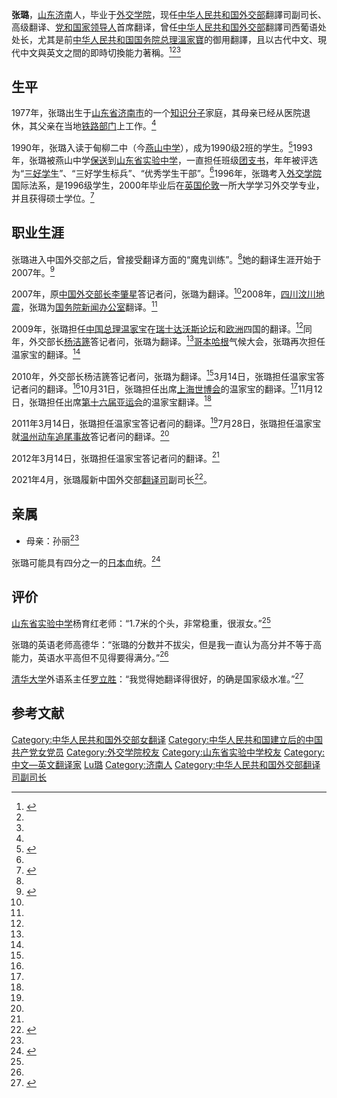 {{Infobox person
| 图像       = 
| 图像说明   = 
| 姓名       = 張璐 
| 英文名     = 
| 本名       = 
| 出生日期   = {{birth year and age|1977}}
| 出生地     = {{CHN}}[[山东省|山东省]][[济南市|济南市]]
| 死亡日期   = <!--卒年在前生年在后{{death date and age|}} 或 {{death year and age| }}  -->
| 死亡地     = 
| 政党       = {{CPC}}
| 别名       = 
| 种族       = 汉族
| 母校       = [[济南市|济南市]][[燕山中学|燕山中学]]<br>[[山东省实验中学|山东省实验中学]]<br>[[外交学院|外交学院]]
| 职业       = 翻译
| 组织       = 
| 机构       = 
| 配偶       = <!--{{marriage|姓名|年份}} -->
| 子女       = 
| 父母       = 母亲：孙丽<ref name="sds"/>
| 亲属       = 
| 受影响于   = 
| 影响于     = 
| 获奖       = <!--  {{Awards|award= |year= |title= }} -->
| 网站       = <!-- {{URL| }} -->
}}
'''张璐'''{{BD|1977年||||catIdx=Z张}}，[[山东省|山东]][[济南市|济南]]人，毕业于[[外交学院|外交学院]]，现任[[中华人民共和国外交部|中华人民共和国外交部]]翻譯司副司长、高级翻译、[[党和国家领导人|党和国家领导人]]首席翻译，曾任[[中华人民共和国外交部|中华人民共和国外交部]]翻譯司西葡语处处长，尤其是前[[中华人民共和国国务院总理|中华人民共和国国务院总理]][[溫家寶|溫家寶]]的御用翻譯，且以古代中文、現代中文與英文之間的即時切換能力著稱。<ref name="sds">{{cite web|url=http://www.qlwb.com.cn/display.asp?id=493090|title=美女翻译张璐是济南人|date=2010-03-18|accessdate=2012-03-15|work=齐鲁晚报|deadurl=yes|archiveurl=https://web.archive.org/web/20100602225740/http://www.qlwb.com.cn/display.asp?id=493090|archivedate=2010-06-02}}</ref><ref name="hqws"/><ref name="sa"/>

==生平==
1977年，张璐出生于[[山东省|山东省]][[济南市|济南市]]的一个[[知识分子|知识分子]]家庭，其母亲已经从医院退休，其父亲在当地[[铁路部门|铁路部门]]上工作。<ref name="sds"/>

1990年，张璐入读于甸柳二中（今[[燕山中学|燕山中学]]），成为1990级2班的学生。<ref name="sa">{{cite web |url=http://news.qq.com/a/20100320/000176.htm |title=美女翻译张璐成长历程首次披露 出身平民家庭 |accessdate=2012-03-15 |date=2010-03-20 |work=腾讯网 |archive-date=2012-03-23 |archive-url=https://web.archive.org/web/20120323173114/http://news.qq.com/a/20100320/000176.htm |dead-url=no }}</ref>1993年，张璐被燕山中学[[保送|保送]]到[[山东省实验中学|山东省实验中学]]，一直担任班级[[团支书|团支书]]，年年被评选为“[[三好学生|三好学生]]”、“三好学生标兵”、“优秀学生干部”。<ref name="sds"/>1996年，张璐考入[[外交学院|外交学院]]国际法系，是1996级学生，2000年毕业后在[[英国|英国]][[伦敦|伦敦]]一所大学学习外交学专业，并且获得硕士学位。<ref name="txwa">{{cite web |url=http://news.qq.com/a/20100316/002175_1.htm |title=总理翻译走红网络 揭秘背后魔鬼训练 |accessdate=2012-03-15|date=2011-03-16 |work=腾讯网 |archive-date=2010-03-23 |archive-url=https://web.archive.org/web/20100323041956/http://news.qq.com/a/20100316/002175_1.htm |dead-url=no}}</ref>

== 职业生涯 ==
张璐进入中国外交部之后，曾接受翻译方面的“魔鬼训练”。<ref name="txwa"/>她的翻译生涯开始于2007年。<ref name="zgsk">{{cite web|url=http://www.s1979.com/young/announce/201203/1428746214.shtml|title=美女翻译张璐:一译成名|accessdate=2012-03-15|date=2012-03-14|work=中国时刻网|deadurl=yes|archiveurl=https://web.archive.org/web/20120318030217/http://www.s1979.com/young/announce/201203/1428746214.shtml|archivedate=2012-03-18}}</ref>

2007年，原[[中华人民共和国外交部部长|中国外交部长]][[李肇星|李肇星]]答记者问，张璐为翻译。<ref name="zgsk"/>2008年，[[四川|四川]][[汶川地震|汶川地震]]，张璐为[[国务院新闻办公室|国务院新闻办公室]]翻译。<ref name="zgsk"/>

2009年，张璐担任[[中华人民共和国国务院总理|中国总理]][[温家宝|温家宝]]在[[瑞士|瑞士]][[世界經濟論壇|达沃斯论坛]]和[[欧洲|欧洲]]四国的翻译。<ref name="zgsk"/>同年，外交部长[[杨洁篪|杨洁篪]]答记者问，张璐为翻译。<ref name="zgsk"/>[[哥本哈根|哥本哈根]]气候大会，张璐再次担任温家宝的翻译。<ref name="zgsk"/>

2010年，外交部长杨洁篪答记者问，张璐为翻译。<ref name="zgsk"/>3月14日，张璐担任温家宝答记者问的翻译。<ref name="zgsk"/>10月31日，张璐担任出席[[上海世博会|上海世博会]]的温家宝的翻译。<ref name="zgsk"/>11月12日，张璐担任出席[[2010年亚洲运动会|第十六届亚运会]]的温家宝翻译。<ref name="zgsk"/>

2011年3月14日，张璐担任温家宝答记者问的翻译。<ref name="zgsk"/>7月28日，张璐担任温家宝就[[2011年甬台温铁路列车追尾事故|温州动车追尾事故]]答记者问的翻译。<ref name="zgsk"/>

2012年3月14日，张璐担任温家宝答记者问的翻译。<ref name="zgsk"/>

2021年4月，张璐履新中国外交部[[中华人民共和国外交部翻译司|翻译司]]副司长<ref>{{Cite web|title=“首席翻译”张璐履新外交部翻译司副司长，曾多次亮相总理记者会_澎湃新闻|url=https://www.thepaper.cn/newsDetail_forward_12358822|accessdate=2021-04-30|archive-date=2021-04-27|archive-url=https://web.archive.org/web/20210427181403/http://www.thepaper.cn/newsDetail_forward_12358822|dead-url=no}}</ref>。

== 亲属 ==
*母亲：孙丽<ref name="sds"/>

张璐可能具有四分之一的[[日本|日本]]血统。<ref name="hqws">{{cite web |url=http://china.huanqiu.com/2012lianghui/huaxu/2012-03/2525824.html |title=总理记者会上的美女翻译身家大起底：有1/4日本血统 |date=2012-03-15 |accessdate=2012-03-15 |work=环球网|deadurl=yes |archiveurl=https://web.archive.org/web/20120319070634/http://china.huanqiu.com/2012lianghui/huaxu/2012-03/2525824.html |archivedate=2012-03-19 }}</ref>

== 评价 ==
[[山东省实验中学|山东省实验中学]]杨育红老师：“1.7米的个头，非常稳重，很淑女。”<ref name="sds"/>

张璐的英语老师高德华：“张璐的分数并不拔尖，但是我一直认为高分并不等于高能力，英语水平高但不见得要得满分。”<ref name="sds"/>

[[清华大学|清华大学]]外语系主任[[罗立胜|罗立胜]]：“我觉得她翻译得很好，的确是国家级水准。”<ref>{{cite web |url=http://news.163.com/10/0316/02/61S5464U0001124J.html |title=女翻译现场流利翻译温家宝引用诗词受热捧 |date=2010-03-16 |accessdate=2012-03-15|work=网易 |archive-url=https://web.archive.org/web/20121005125651/http://news.163.com/10/0316/02/61S5464U0001124J.html |archive-date=2012-10-05 |dead-url=yes}}</ref>

== 参考文献 ==
{{Reflist}}
{{DEFAULTSORT:Zhanglu张璐}}
[[Category:中华人民共和国外交部女翻译|Category:中华人民共和国外交部女翻译]]
[[Category:中华人民共和国建立后的中国共产党女党员|Category:中华人民共和国建立后的中国共产党女党员]]
[[Category:外交学院校友|Category:外交学院校友]]
[[Category:山东省实验中学校友|Category:山东省实验中学校友]]
[[Category:中文—英文翻译家|Category:中文—英文翻译家]]
[[Category:张姓|Lu璐]]
[[Category:济南人|Category:济南人]]
[[Category:中华人民共和国外交部翻译司副司长|Category:中华人民共和国外交部翻译司副司长]]